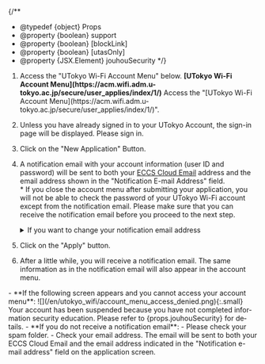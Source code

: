 
{/**
  * @typedef {object} Props
  * @property {boolean} support
  * @property {boolean} [blockLink]
  * @property {boolean} [utasOnly]
  * @property {JSX.Element} jouhouSecurity
  */}


1. <If cond={props.blockLink}>
     Access the "UTokyo Wi-Fi Account Menu" below.
     <b class="box center">[UTokyo Wi-Fi Account Menu](https://acm.wifi.adm.u-tokyo.ac.jp/secure/user_applies/index/1/)</b>
     <Fragment slot="else">
       Access the "[UTokyo Wi-Fi Account Menu](https://acm.wifi.adm.u-tokyo.ac.jp/secure/user_applies/index/1/)".
     </Fragment>
   </If>
1. Unless you have already signed in to your UTokyo Account, the sign-in page will be displayed. Please sign in.
1. Click on the "New Application" Button.
1. A notification email with your account information (user ID and password) will be sent to both your [ECCS Cloud Email](/en/google/) address and the email address shown in the "Notification E-mail Address" field.<br />
   \* If you close the account menu after submitting your application, you will not be able to check the password of your UTokyo Wi-Fi account except from the notification email. Please make sure that you can receive the notification email before you proceed to the next step.
   <details>
      <summary>If you want to change your notification email address</summary>
      <If cond={props.utasOnly}>
        In order to change the email address to which the notification email is sent, log in to [UTAS](https://utas.adm.u-tokyo.ac.jp/campusweb/campusportal.do) and set "E-MAIL 1" in the "Student Information" menu (note that the "E-MAIL 2" address cannot be used as the UTokyo Wi-Fi email address).
        <Fragment slot="else">
          Follow the instructions below to change the email address to which the notification email is sent.

          - For students: Log in to [UTAS](https://utas.adm.u-tokyo.ac.jp/campusweb/campusportal.do) and set "E-MAIL 1" in the "Student Information" menu (note that the "E-MAIL 2" address cannot be used as the UTokyo Wi-Fi email address).
          - For faculty members: Log in to [the Personnel Information MyWeb](https://univtokyo.sharepoint.com/sites/utokyoportal/wiki/d/Personal_information_and_ID_card.aspx) and set your "学内メールアドレス" (Campus Email Address) field in the "パーソナルメニュー" (Personal Menu). * The email address for this purpose must end with `u-tokyo.ac.jp`
        </Fragment>
      </If>
        Please note that it will take some time for the change to take effect, so please apply for an account after a day you registered your email.
    </details>
1. Click on the "Apply" button.
1. After a little while, you will receive a notification email. The same information as in the notification email will also appear in the account menu.

<Help lang="en" support={props.support}>
  - **If the following screen appears and you cannot access your account menu**:
    ![](/en/utokyo_wifi/account_menu_access_denied.png){:.small}
    Your account has been suspended because you have not completed information security education. Please refer to {props.jouhouSecurity} for details.
  - **If you do not receive a notification email**:
    - Please check your spam folder.
    - Check your email address. The email will be sent to both your ECCS Cloud Email and the email address indicated in the "Notification e-mail address" field on the application screen.
</Help>
